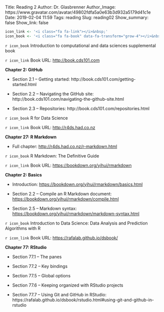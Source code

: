 Title: Reading 2
Author: Dr. Glasbrenner
Author_Image: https://www.gravatar.com/avatar/49802fdfa5a0e63b3d932a5179d41c1e
Date: 2019-02-04 11:59
Tags: reading
Slug: reading02
Show_summary: false
Show_link: false

```r
icon_link <- '<i class="fa fa-link"></i>&nbsp;'
icon_book <- '<i class="fa fa-book" data-fa-transform="grow-4"></i>&nbsp;'
```

`r icon_book` [Introduction to computational and data sciences supplemental book]{.h3}

`r icon_link` Book URL: <http://book.cds101.com>

**Chapter 2: GitHub**

*   Section 2.1 -- Getting started: http://book.cds101.com/getting-started.html

*   Section 2.2 -- Navigating the GitHub site: http://book.cds101.com/navigating-the-github-site.html

*   Section 2.3 -- Repositories: http://book.cds101.com/repositories.html

`r icon_book` [R for Data Science]{.h3}

`r icon_link` Book URL: <http://r4ds.had.co.nz>

**Chapter 27: R Markdown**

*   Full chapter: <http://r4ds.had.co.nz/r-markdown.html>

`r icon_book` [R Markdown: The Definitive Guide]{.h3}

`r icon_link` Book URL: <https://bookdown.org/yihui/rmarkdown>

**Chapter 2: Basics**

*   Introduction: <https://bookdown.org/yihui/rmarkdown/basics.html>

*   Section 2.2 -- Compile an R Markdown document: <https://bookdown.org/yihui/rmarkdown/compile.html>

*   Section 2.5 -- Markdown syntax: <https://bookdown.org/yihui/rmarkdown/markdown-syntax.html>

`r icon_book` [Introduction to Data Science: Data Analysis and Prediction Algorithms with R]{.h3}

`r icon_link` Book URL: <https://rafalab.github.io/dsbook/>

**Chapter 77: RStudio**

*   Section 77.1 -- The panes

*   Section 77.2 -- Key bindings

*   Section 77.5 -- Global options

*   Section 77.6 -- Keeping organized with RStudio projects

*   Section 77.7 -- Using Git and GitHub in RStudio: https://rafalab.github.io/dsbook/rstudio.html#using-git-and-github-in-rstudio
